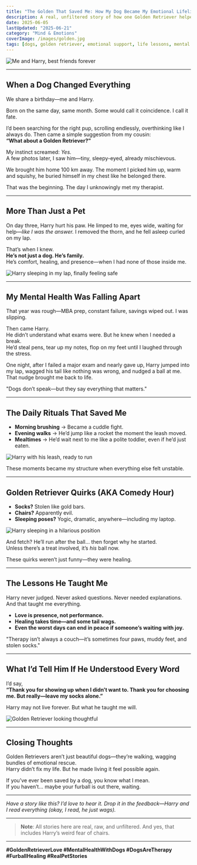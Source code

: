 ```yaml
---
title: "The Golden That Saved Me: How My Dog Became My Emotional Lifeline"
description: A real, unfiltered story of how one Golden Retriever helped me battle stress, isolation, and growing up—without saying a single word.
date: 2025-06-05
lastUpdated: "2025-06-21"
category: "Mind & Emotions"
coverImage: /images/golden.jpg
tags: [dogs, golden retriever, emotional support, life lessons, mental health, pets]
---
```



<Image
  src="/images/harry-bestfriend.jpg"
  alt="Me and Harry, best friends forever"
  width={800}
  height={400}
  className="rounded-xl my-6 mx-auto shadow-lg"
/>

---

## When a Dog Changed Everything

We share a birthday—me and Harry.

Born on the same day, same month. Some would call it coincidence. I call it fate.

I’d been searching for the right pup, scrolling endlessly, overthinking like I always do. Then came a simple suggestion from my cousin:  
**“What about a Golden Retriever?”**

My instinct screamed: *Yes.*  
A few photos later, I saw him—tiny, sleepy-eyed, already mischievous.

We brought him home 100 km away. The moment I picked him up, warm and squishy, he buried himself in my chest like he belonged there.

That was the beginning. The day I unknowingly met my therapist.

---

## More Than Just a Pet

On day three, Harry hurt his paw. He limped to me, eyes wide, waiting for help—*like I was the answer.* I removed the thorn, and he fell asleep curled on my lap.

That’s when I knew.  
**He’s not just a dog. He’s family.**  
He’s comfort, healing, and presence—when I had none of those inside me.

<Image
  src="/images/harry-lap.jpg"
  alt="Harry sleeping in my lap, finally feeling safe"
  width={800}
  height={400}
  className="rounded-xl my-6 mx-auto shadow-lg"
/>

---

## My Mental Health Was Falling Apart

That year was rough—MBA prep, constant failure, savings wiped out. I was slipping.

Then came Harry.  
He didn’t understand what exams were. But he knew when I needed a break.  
He’d steal pens, tear up my notes, flop on my feet until I laughed through the stress.

One night, after I failed a major exam and nearly gave up, Harry jumped into my lap, wagged his tail like nothing was wrong, and nudged a ball at me. That nudge brought me back to life.

<Quote>
"Dogs don’t speak—but they say everything that matters."
</Quote>

---

## The Daily Rituals That Saved Me

- **Morning brushing** → Became a cuddle fight.  
- **Evening walks** → He’d jump like a rocket the moment the leash moved.  
- **Mealtimes** → He’d wait next to me like a polite toddler, even if he’d just eaten.

<Image
  src="/images/harry.jpg"
  alt="Harry with his leash, ready to run"
  width={800}
  height={400}
  className="rounded-xl my-6 mx-auto shadow-lg"
/>

These moments became my structure when everything else felt unstable.

---

## Golden Retriever Quirks (AKA Comedy Hour)

- **Socks?** Stolen like gold bars.  
- **Chairs?** Apparently evil.  
- **Sleeping poses?** Yogic, dramatic, anywhere—including my laptop.

<Image
  src="/images/harry-sleeping.jpg"
  alt="Harry sleeping in a hilarious position"
  width={800}
  height={400}
  className="rounded-xl my-6 mx-auto shadow-lg"
/>

And fetch? He’ll run after the ball... then forget why he started.  
Unless there’s a treat involved, it’s *his* ball now.

These quirks weren’t just funny—they were healing.

---

## The Lessons He Taught Me

Harry never judged. Never asked questions. Never needed explanations.  
And that taught me everything.

- **Love is presence, not performance.**  
- **Healing takes time—and some tail wags.**  
- **Even the worst days can end in peace if someone’s waiting with joy.**

<Quote>
"Therapy isn’t always a couch—it’s sometimes four paws, muddy feet, and stolen socks."
</Quote>

---

## What I’d Tell Him If He Understood Every Word

I’d say,  
**“Thank you for showing up when I didn’t want to. Thank you for choosing me. But really—leave my socks alone.”**

Harry may not live forever. But what he taught me will.

<Image
  src="/images/golden-comingsoon(2).jpg"
  alt="Golden Retriever looking thoughtful"
  width={800}
  height={400}
  className="rounded-xl my-6 mx-auto shadow-lg"
/>

---

## Closing Thoughts

Golden Retrievers aren’t just beautiful dogs—they’re walking, wagging bundles of emotional rescue.  
Harry didn’t fix my life. But he made living it feel possible again.

If you’ve ever been saved by a dog, you know what I mean.  
If you haven’t… maybe your furball is out there, waiting.

---

*Have a story like this? I’d love to hear it. Drop it in the feedback—Harry and I read everything (okay, I read, he just wags).*

---

> **Note**: All stories here are real, raw, and unfiltered. And yes, that includes Harry’s weird fear of chairs.

---

**#GoldenRetrieverLove #MentalHealthWithDogs #DogsAreTherapy #FurballHealing #RealPetStories**
